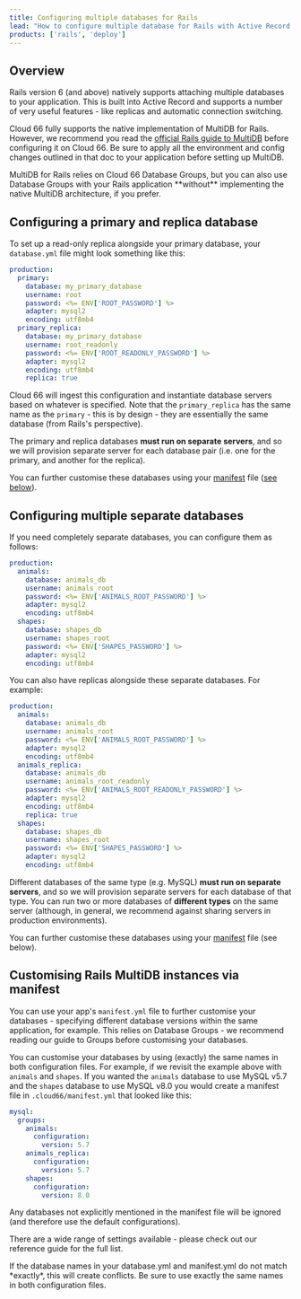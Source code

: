 ```yaml
---
title: Configuring multiple databases for Rails
lead: "How to configure multiple database for Rails with Active Record (i.e. native Rails MultiDB)"
products: ['rails', 'deploy']
---
```

 
## Overview

Rails version 6 (and above) natively supports attaching multiple databases to your application. This is built into Active Record and supports a number of very useful features - like replicas and automatic connection switching. 

Cloud 66 fully supports the native implementation of MultiDB for Rails. However, we recommend you read the [official Rails guide to MultiDB](https://guides.rubyonrails.org/active_record_multiple_databases/) before configuring it on Cloud 66. Be sure to apply all the environment and config changes outlined in that doc to your application before setting up MultiDB.

<Callout type="info" title="MultiDB is optional">
MultiDB for Rails relies on Cloud 66 Database Groups, but you can also use Database Groups with your Rails application **without** implementing the native MultiDB architecture, if you prefer.
</Callout>

## Configuring a primary and replica database

To set up a read-only replica alongside your primary database, your `database.yml` file might look something like this:

```yaml
production:
  primary:
    database: my_primary_database
    username: root
    password: <%= ENV['ROOT_PASSWORD'] %>
    adapter: mysql2
    encoding: utf8mb4
  primary_replica:
    database: my_primary_database
    username: root_readonly
    password: <%= ENV['ROOT_READONLY_PASSWORD'] %>
    adapter: mysql2
    encoding: utf8mb4
    replica: true
```

Cloud 66 will ingest this configuration and instantiate database servers based on whatever is specified. Note that the `primary_replica` has the same name as the `primary` - this is by design - they are essentially the same database (from Rails's perspective).

The primary and replica databases **must run on separate servers**, and so we will provision separate server for each database pair (i.e. one for the primary, and another for the replica). 

You can further customise these databases using your [manifest](/:product/:version?/manifest/what-is-a-manifest-file) file ([see below](#customising-rails-multidb-instances-via-manifest)).

## Configuring multiple separate databases

If you need completely separate databases, you can configure them as follows:

```yaml
production:
  animals:
    database: animals_db
    username: animals_root
    password: <%= ENV['ANIMALS_ROOT_PASSWORD'] %>
    adapter: mysql2
    encoding: utf8mb4
  shapes:
    database: shapes_db
    username: shapes_root
    password: <%= ENV['SHAPES_PASSWORD'] %>
    adapter: mysql2
    encoding: utf8mb4
```

You can also have replicas alongside these separate databases. For example:

```yaml
production:
  animals:
    database: animals_db
    username: animals_root
    password: <%= ENV['ANIMALS_ROOT_PASSWORD'] %>
    adapter: mysql2
    encoding: utf8mb4
  animals_replica:
    database: animals_db
    username: animals_root_readonly
    password: <%= ENV['ANIMALS_ROOT_READONLY_PASSWORD'] %>
    adapter: mysql2
    encoding: utf8mb4
    replica: true    
  shapes:
    database: shapes_db
    username: shapes_root
    password: <%= ENV['SHAPES_PASSWORD'] %>
    adapter: mysql2
    encoding: utf8mb4
```

Different databases of the same type (e.g. MySQL) **must run on separate servers**, and so we will provision separate servers for each database of that type. You can run two or more databases of **different types** on the same server (although, in general, we recommend against sharing servers in production environments).

You can further customise these databases using your [manifest](/:product/:version?/manifest/what-is-a-manifest-file) file (see below).

## Customising Rails MultiDB instances via manifest

You can use your app's `manifest.yml` file to further customise your databases - specifying different database versions within the same application, for example. This relies on Database Groups - we recommend reading our guide to Groups before customising your databases. 

You can customise your databases by using (exactly) the same names in both configuration files. For example, if we revisit the example above with `animals` and `shapes`. If you wanted the `animals` database to use MySQL v5.7 and the `shapes` database to use MySQL v8.0 you would create a manifest file in `.cloud66/manifest.yml` that looked like this: 

```yaml
mysql:
  groups:
    animals:
      configuration:
        version: 5.7
    animals_replica:
      configuration:
        version: 5.7
    shapes:
      configuration:
        version: 8.0
```

Any databases not explicitly mentioned in the manifest file will be ignored (and therefore use the default configurations).

There are a wide range of settings available - please check out our reference guide for the full list. 

<Callout type="warning" title="Check that database names match in configs">
If the database names in your database.yml and manifest.yml do not match *exactly*, this will create conflicts. Be sure to use exactly the same names in both configuration files.
</Callout>